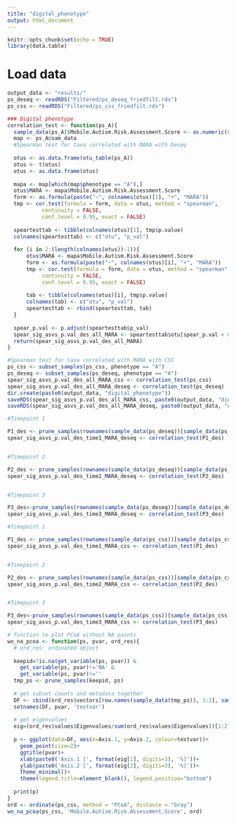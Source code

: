 ```yaml
---
title: "digital_phenotype"
output: html_document
---
```


```r
knitr::opts_chunk$set(echo = TRUE)
library(data.table)
```

# Load data
```r
output_data <- "results/"
ps_deseq <- readRDS("Filtered/ps_deseq_friedfilt.rds")
ps_css <- readRDS("Filtered/ps_css_friedfilt.rds")
```


```r
### Digital phenotype
correlation_test <- function(ps_A){
  sample_data(ps_A)$Mobile.Autism.Risk.Assessment.Score <- as.numeric(sample_data(ps_A)$Mobile.Autism.Risk.Assessment.Score)
  map <- ps_A@sam_data
  #Spearman test for taxa correlated with MARA with Deseq
  
  otus <- as.data.frame(otu_table(ps_A))
  otus <- t(otus)
  otus <- as.data.frame(otus)
  
  mapa <- map[which(map$phenotype == "A"),]
  otus$MARA <- mapa$Mobile.Autism.Risk.Assessment.Score
  form <- as.formula(paste("~", colnames(otus)[1], "+", "MARA"))
  tmp <- cor.test(formula = form, data = otus, method = "spearman",
           continuity = FALSE,
           conf.level = 0.95, exact = FALSE)
  
  speartesttab <- tibble(colnames(otus)[1], tmp$p.value)
  colnames(speartesttab) <- c("otu", "p_val")
  
  for (i in 2:(length(colnames(otus))-1)){
      otus$MARA <- mapa$Mobile.Autism.Risk.Assessment.Score
      form <- as.formula(paste("~", colnames(otus)[i], "+", "MARA"))
      tmp <- cor.test(formula = form, data = otus, method = "spearman",
           continuity = FALSE,
           conf.level = 0.95, exact = FALSE)
  
      tab <- tibble(colnames(otus)[i], tmp$p.value)
      colnames(tab) <- c("otu", "p_val")
      speartesttab <- rbind(speartesttab, tab)
  }
  
  spear_p.val <- p.adjust(speartesttab$p_val)
  spear_sig_asvs_p.val_des_all_MARA <- speartesttab$otu[spear_p.val < 0.05]
  return(spear_sig_asvs_p.val_des_all_MARA)
}

```

```r
#Spearman test for taxa correlated with MARA with CSS
ps_css <- subset_samples(ps_css, phenotype == "A")
ps_deseq <- subset_samples(ps_deseq, phenotype == "A")
spear_sig_asvs_p.val_des_all_MARA_css <- correlation_test(ps_css)
spear_sig_asvs_p.val_des_all_MARA_deseq <- correlation_test(ps_deseq)
dir.create(paste0(output_data, "digital_phenotype"))
saveRDS(spear_sig_asvs_p.val_des_all_MARA_css, paste0(output_data, "digital_phenotype/spearman_asv_mara_css.rds"))
saveRDS(spear_sig_asvs_p.val_des_all_MARA_deseq, paste0(output_data, "digital_phenotype/spearman_asv_mara_deseq.rds"))
```

```r

#Timepoint 1

P1_des <- prune_samples(rownames(sample_data(ps_deseq))[sample_data(ps_deseq)$Within.study.sampling.date == "Timepoint 1"], ps_deseq)
spear_sig_asvs_p.val_des_time1_MARA_deseq <- correlation_test(P1_des)


#Timepoint 2

P2_des <- prune_samples(rownames(sample_data(ps_deseq))[sample_data(ps_deseq)$Within.study.sampling.date == "Timepoint 2"], ps_deseq)
spear_sig_asvs_p.val_des_time2_MARA_deseq <- correlation_test(P2_des)


#Timepoint 3

P3_des<-prune_samples(rownames(sample_data(ps_deseq))[sample_data(ps_deseq)$Within.study.sampling.date == "Timepoint 3"], ps_deseq)
spear_sig_asvs_p.val_des_time3_MARA_deseq <- correlation_test(P3_des)
```

```r
#Timepoint 1

P1_des <- prune_samples(rownames(sample_data(ps_css))[sample_data(ps_css)$Within.study.sampling.date == "Timepoint 1"], ps_css)
spear_sig_asvs_p.val_des_time1_MARA_css <- correlation_test(P1_des)


#Timepoint 2

P2_des <- prune_samples(rownames(sample_data(ps_css))[sample_data(ps_css)$Within.study.sampling.date == "Timepoint 2"], ps_css)
spear_sig_asvs_p.val_des_time2_MARA_css <- correlation_test(P2_des)


#Timepoint 3

P3_des<-prune_samples(rownames(sample_data(ps_css))[sample_data(ps_css)$Within.study.sampling.date == "Timepoint 3"], ps_css)
spear_sig_asvs_p.val_des_time3_MARA_css <- correlation_test(P3_des)
```


```r
# function to plot PCoA without NA points
wo_na_pcoa <- function(ps, pvar, ord_res){
  # ord_res: ordinated object
  
  keepid=!is.na(get_variable(ps, pvar)) &
    get_variable(ps, pvar)!='NA' &
    get_variable(ps, pvar)!=''
  tmp_ps <- prune_samples(keepid, ps)
  
  # get subset counts and metadata together
  DF <- cbind(ord_res$vectors[row.names(sample_data(tmp_ps)), 1:2], sample_data(tmp_ps)[, pvar])
  setnames(DF, pvar, 'testvar')
  
  # get eigenvalues
  eig=(ord_res$values$Eigenvalues/sum(ord_res$values$Eigenvalues))[1:2]*100
  
  p <- ggplot(data=DF, aes(x=Axis.1, y=Axis.2, colour=testvar))+
    geom_point(size=2)+
    ggtitle(pvar)+
    xlab(paste0('Axis.1 [', format(eig[1], digits=3), '%]'))+
    ylab(paste0('Axis.2 [', format(eig[2], digits=3), '%]'))+
    theme_minimal()+
    theme(legend.title=element_blank(), legend.position="bottom")
    
  print(p)
}
ord <- ordinate(ps_css, method = "PCoA", distance = "bray")
wo_na_pcoa(ps_css, 'Mobile.Autism.Risk.Assessment.Score', ord)
```


